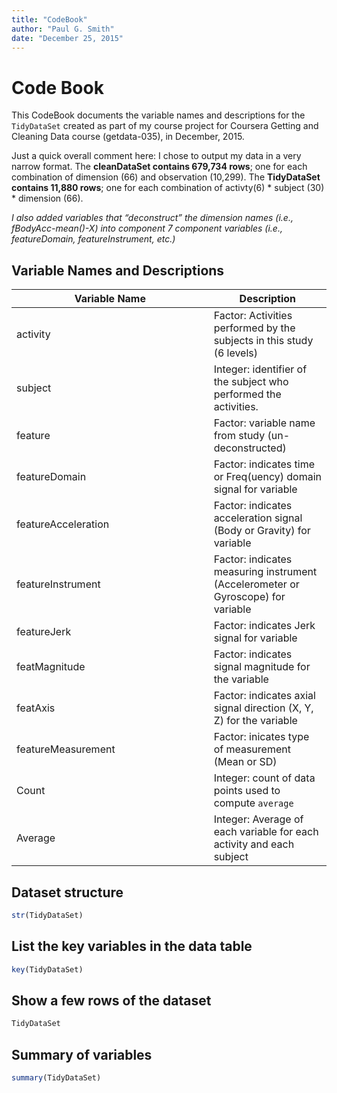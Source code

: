 ```yaml
---
title: "CodeBook"
author: "Paul G. Smith"
date: "December 25, 2015"
---
```


Code Book
========
This CodeBook documents the variable names and descriptions for the `TidyDataSet` created as part of my course project for Coursera Getting and Cleaning Data course (getdata-035), in December, 2015.

Just a quick overall comment here: I chose to output my data in a very narrow format. The **cleanDataSet contains 679,734 rows**; one for each combination of dimension (66) and observation (10,299). The **TidyDataSet contains 11,880 rows**; one for each combination of activty(6) * subject (30) * dimension (66).

*I also added variables that "deconstruct" the dimension names (i.e., fBodyAcc-mean()-X) into component 7 component variables (i.e., featureDomain, featureInstrument, etc.)*

Variable Names and Descriptions
------------------------------

Variable Name       | Description
--------------------|------------
activity            | Factor:  Activities performed by the subjects in this study (6 levels)
subject             | Integer: identifier of the subject who performed the activities.
feature             | Factor:  variable name from study (un-deconstructed)
featureDomain       | Factor:  indicates time or Freq(uency) domain signal for variable
featureAcceleration | Factor:  indicates acceleration signal (Body or Gravity) for variable
featureInstrument   | Factor:  indicates measuring instrument (Accelerometer or Gyroscope) for variable
featureJerk         | Factor:  indicates Jerk signal for variable
featMagnitude       | Factor:  indicates signal magnitude for the variable
featAxis            | Factor:  indicates axial signal direction (X, Y, Z) for the variable
featureMeasurement  | Factor:  inicates type of measurement (Mean or SD)
Count               | Integer: count of data points used to compute `average`
Average             | Integer: Average of each variable for each activity and each subject

Dataset structure
-----------------

```r
str(TidyDataSet)
```

List the key variables in the data table
----------------------------------------

```r
key(TidyDataSet)
```

Show a few rows of the dataset
------------------------------

```r
TidyDataSet
```

Summary of variables
--------------------

```r
summary(TidyDataSet)
```

